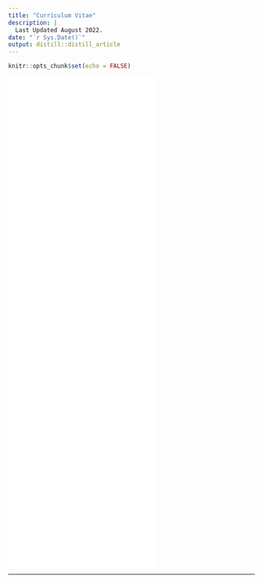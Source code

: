 ```yaml
---
title: "Curriculum Vitae"
description: |
  Last Updated August 2022.
date: "`r Sys.Date()`"
output: distill::distill_article
---
```


```r
knitr::opts_chunk$set(echo = FALSE)
```


<embed src="../cv/cv.pdf" height="1000" type="application/pdf" />

--- 